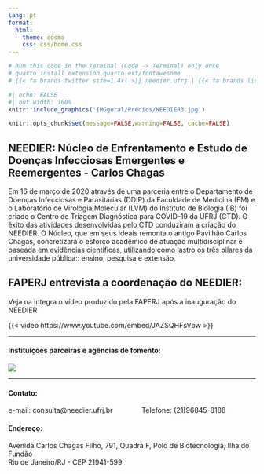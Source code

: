 ---
lang: pt
format:
  html: 
    theme: cosmo
    css: css/home.css
---

```{r, label="pack", warning=FALSE, echo=FALSE, include=FALSE}

# Rum this code in the Terminal (Code -> Terminal) only once
# quarto install extension quarto-ext/fontawesome
# {{< fa brands twitter size=1.4xl >}} needier.ufrj | {{< fa brands linkedin size=1.4xl >}} needier.ufrj | {{< fa brands github size=1.4xl >}} needier.ufrj | {{< fa brands instagram size=1.4xl >}} needier.ufrj

```

```{r}
#| echo: FALSE
#| out.width: 100%
knitr::include_graphics('IMGgeral/Prédios/NEEDIER3.jpg')
```

```{r setup, include=FALSE}
knitr::opts_chunk$set(message=FALSE,warning=FALSE, cache=FALSE)
```

## NEEDIER: Núcleo de Enfrentamento e Estudo de Doenças Infecciosas Emergentes e Reemergentes - Carlos Chagas

Em 16 de março de 2020 através de uma parceria entre o Departamento de Doenças Infecciosas e Parasitárias (DDIP) da Faculdade de Medicina (FM) e o Laboratório de Virologia Molecular (LVM) do Instituto de Biologia (IB) foi criado o Centro de Triagem Diagnóstica para COVID-19 da UFRJ (CTD). O êxito das atividades desenvolvidas pelo CTD conduziram a criação do NEEDIER. O Núcleo, que em seus ideais remonta o antigo Pavilhão Carlos Chagas, concretizará o esforço acadêmico de atuação multidisciplinar e baseada em evidências científicas, utilizando como lastro os três pilares da universidade pública:: ensino, pesquisa e extensão.

## FAPERJ entrevista a coordenação do NEEDIER:

Veja na integra o vídeo produzido pela FAPERJ após a inauguração do NEEDIER

{{< video https://www.youtube.com/embed/JAZSQHFsVbw >}}

------------------------------------------------------------------------

#### **Instituições parceiras e agências de fomento:**

![](IMGgeral/Logos/MIX.png)

------------------------------------------------------------------------

#### **Contato:**

e-mail: consulta\@needier.ufrj.br               Telefone: (21)96845-8188

#### **Endereço:**

Avenida Carlos Chagas Filho, 791, Quadra F, Polo de Biotecnologia, Ilha do Fundão<br> Rio de Janeiro/RJ - CEP 21941-599
